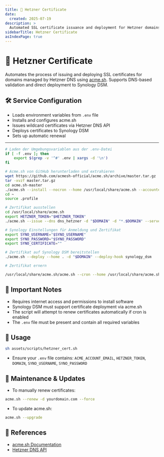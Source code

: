 ```yaml
---
title: 🔐 Hetzner Certificate
date:
  created: 2025-07-19
description: >
  Automated SSL certificate issuance and deployment for Hetzner domains using acme.sh and Synology DSM.
sidebarTitle: Hetzner Certificate
asIndexPage: true
---
```


# 🔐 Hetzner Certificate

Automates the process of issuing and deploying SSL certificates for domains managed by Hetzner DNS using [acme.sh](https://github.com/acmesh-official/acme.sh). Supports DNS-based validation and direct deployment to Synology DSM.

## 🛠️ Service Configuration

- Loads environment variables from `.env` file
- Installs and configures acme.sh
- Issues wildcard certificates via Hetzner DNS API
- Deploys certificates to Synology DSM
- Sets up automatic renewal

---

```sh copy showLineNumbers filename="hetzner.sh"
# Laden der Umgebungsvariablen aus der .env-Datei
if [ -f .env ]; then
    export $(grep -v '^#' .env | xargs -d '\n')
fi

# Acme.sh von GitHub herunterladen und extrahieren
wget https://github.com/acmesh-official/acme.sh/archive/master.tar.gz
tar -xvzf master.tar.gz
cd acme.sh-master
./acme.sh --install --nocron --home /usr/local/share/acme.sh --accountemail "$ACME_ACCOUNT_EMAIL"
cd ~
source .profile

# Zertifikat ausstellen
cd /usr/local/share/acme.sh
export HETZNER_TOKEN="$HETZNER_TOKEN"
./acme.sh --issue --dns dns_hetzner -d "$DOMAIN" -d "*.$DOMAIN" --server letsencrypt

# Synology Einstellungen für Anmeldung und Zertifikat
export SYNO_USERNAME="$SYNO_USERNAME"
export SYNO_PASSWORD="$SYNO_PASSWORD"
export SYNO_CERTIFICATE=""

# Zertifikat auf Synology DSM bereitstellen
./acme.sh --deploy --home . -d "$DOMAIN" --deploy-hook synology_dsm

# Zertifikat ernern 

/usr/local/share/acme.sh/acme.sh --cron --home /usr/local/share/acme.sh/
```

## 🔐 Important Notes

- Requires internet access and permissions to install software
- Synology DSM must support certificate deployment via acme.sh
- The script will attempt to renew certificates automatically if cron is enabled
- The `.env` file must be present and contain all required variables

## 🚀 Usage

```bash copy showLineNumbers
sh assets/scripts/hetzner_cert.sh
```

- Ensure your `.env` file contains: `ACME_ACCOUNT_EMAIL`, `HETZNER_TOKEN`, `DOMAIN`, `SYNO_USERNAME`, `SYNO_PASSWORD`

## 🔄 Maintenance & Updates

- To manually renew certificates:
```bash copy showLineNumbers
acme.sh --renew -d yourdomain.com --force
```
- To update acme.sh:
```bash copy showLineNumbers
acme.sh --upgrade
```

## 🔗 References

- [acme.sh Documentation](https://github.com/acmesh-official/acme.sh)
- [Hetzner DNS API](https://dns.hetzner.com/api-docs) 
